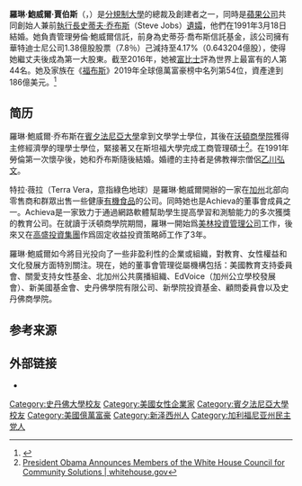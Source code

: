 {{noteTA
|G1=IT
|T=zh-hans:劳伦·鲍威尔·乔布斯; zh-tw:羅琳·鮑威爾·賈伯斯; zh-hk:勞倫·鮑威爾·喬布斯;
|1=zh-hans:喬布斯; zh-tw:賈伯斯; zh-hk:喬布斯;
|2=zh-hans:劳伦; zh-tw:羅琳; zh-hk:勞倫;
|3=zh-hans:乔布斯; zh-tw:賈伯斯; zh-hk:喬布斯;
}}
{{Infobox person
| name        = 羅琳·鮑威爾·賈伯斯
| image       = Laurene Powell Jobs.jpg
| caption     = 羅琳·鮑威爾（2012）
| birth_name  = Laurene Powell
| birth_date  = {{birth date and age|1963|11|06}}<ref name=SteveJobsBiography>{{cite book|last=Isaacson|first=Walter|title=Steve Jobs|url=https://archive.org/details/stevejobs00isaa_274|year=2011|publisher=Simon & Schuster|isbn=978-1-4516-4853-9|edition=First|page=[https://archive.org/details/stevejobs00isaa_274/page/n284 269]|chapter=Family Man|quote=Lauren Powell had been born in New Jersey in 1963 and learned to be self-sufficient at an early age.}}</ref><ref name=autogenerated2>United States birth records</ref>
| birth_place = {{USA}}[[新泽西州|新泽西州]]{{link-en|西米爾福德 (新澤西州)|West Milford, New Jersey|西米爾福德}}<ref name=SteveJobsBiography />
| nationality = {{USA}}
| alma_mater  = [[宾夕法尼亚大学|宾夕法尼亚大学]]<br>[[史丹佛大學|史丹佛大學]]
| occupation  = 企業主管
| party       = 无党派人士
| children    = 3
| relatives   = [[莫娜·辛普森_(作家)|莫娜·辛普森]]<small>（小姑）</small>
| net_worth   = {{Increase}}US$314億（2020年8月13日）<ref>http://www.forbes.com/profile/laurene-powell-jobs/?list=billionaires</ref>
| spouse      = {{marriage|[[史蒂夫·乔布斯|史蒂夫·乔布斯]]|1991|2011|reason=widowed}}
}}
'''羅琳·鮑威爾·賈伯斯'''（{{lang-en|Laurene Powell Jobs}}，{{bd|1963年|11月6日||}}）是[[分規制大學|分規制大學]]的總裁及創建者之一，同時是[[蘋果公司|蘋果公司]]共同創始人兼前[[執行長|執行長]][[史蒂夫·乔布斯|史蒂夫·乔布斯]]（Steve Jobs）[[遺孀|遺孀]]，他們在1991年3月18日結婚。她負責管理勞倫·鮑威爾信託，前身為史蒂芬·喬布斯信託基金，該公司擁有華特迪士尼公司1.38億股股票（7.8％）己減持至4.17%（0.643204億股），使得她繼丈夫後成為第一大股東。截至2016年，她被[[富比士|富比士]]評為世界上最富有的人第44名。她及家族在《[[福布斯|福布斯]]》2019年全球億萬富豪榜中名列第54位，資產達到186億美元。<ref>{{Cite web |url = https://www.forbes.com/profile/laurene-powell-jobs/?list=billionaires#3d6287a9704f |title = #54 Laurene Powell Jobs & family |publisher = Forbes |language = en |accessdate = 2019-03-24 |archive-date = 2017-09-17 |archive-url = https://web.archive.org/web/20170917214210/https://www.forbes.com/profile/laurene-powell-jobs/?list=billionaires#3d6287a9704f |dead-url = no }}</ref>

== 简历 ==
羅琳·鮑威爾·乔布斯在[[賓夕法尼亞大學|賓夕法尼亞大學]]拿到文學学士學位，其後在[[沃頓商學院|沃頓商學院]]獲得主修經濟學的理學士學位，緊接著又在斯坦福大學完成工商管理碩士<ref>[https://www.whitehouse.gov/the-press-office/2010/12/14/president-obama-announces-members-white-house-council-community-solution President Obama Announces Members of the White House Council for Community Solutions | whitehouse.gov]</ref>。在1991年勞倫第一次懷孕後，她和乔布斯隨後結婚。婚禮的主持者是佛教禅宗僧侶[[乙川弘文|乙川弘文]]。

特拉·薇拉（Terra Vera，意指綠色地球）是羅琳·鮑威爾開辦的一家在[[加州|加州]]北部向零售商和群眾出售一些健康[[有機食品|有機食品]]的公司。同時她也是Achieva的董事會成員之一。Achieva是一家致力于通過網路軟體幫助學生提高學習和測驗能力的多次獲獎的教育公司。在就讀于沃頓商學院期間，羅琳一開始爲[[美林證券|美林投資管理公司]]工作，後來又在[[高盛|高盛投資集團]]作爲固定收益投資策略師工作了3年。

羅琳·鮑威爾如今將目光投向了一些非盈利性的企業或組織，對教育、女性權益和文化發展方面特別關注。現在，她的董事會管理從屬機構包括：美國教育支持委員會、關愛支持女性基金、北加州公共廣播組織、EdVoice（加州公立學校發展會）、新美國基金會、史丹佛學院有限公司、新學院投資基金、顧問委員會以及史丹佛商學院。

== 参考来源 ==
{{reflist}}

== 外部链接 ==
* {{Twitter|laurenepowell}}

{{史蒂夫·賈伯斯}}
{{DEFAULTSORT: Jobs, Lauren Powell}}
[[Category:史丹佛大學校友|Category:史丹佛大學校友]]
[[Category:美國女性企業家|Category:美國女性企業家]]
[[Category:賓夕法尼亞大學校友|Category:賓夕法尼亞大學校友]]
[[Category:美國億萬富豪|Category:美國億萬富豪]]
[[Category:新泽西州人|Category:新泽西州人]]
[[Category:加利福尼亚州民主党人|Category:加利福尼亚州民主党人]]